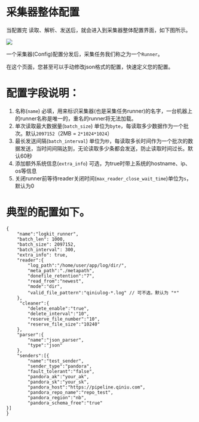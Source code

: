 # 采集器整体配置

当配置完 读取、解析、发送后，就会进入到采集器整体配置界面，如下图所示。

![](https://dn-odum9helk.qbox.me/FjtaW70lmrsZkQdBjqLrtZsUXM5Y)


一个采集器(Config)配置分发后，采集任务我们称之为一个`Runner`。

在这个页面，您甚至可以手动修改json格式的配置，快速定义您的配置。

# 配置字段说明：

1. 名称(`name`) 必填，用来标识采集器(也是采集任务runner)的名字，一台机器上的runner名称是唯一的，重名的runner将无法加载。
1. 单次读取最大数据量(`batch_size`) 单位为`byte`，每读取多少数据作为一个批次。默认`2097152`（2MB = `2*1024*1024`）
1. 最长发送间隔(`batch_interval`) 单位为`秒`，每读取多长时间作为一个批次的数据发送，当时间间隔达到，无论读取多少条都会发送，防止读取时间过长。默认60秒
1. 添加额外系统信息(`extra_info`) 可选，为true时带上系统的hostname、ip、os等信息
2. 关闭runner前等待reader关闭时间(`max_reader_close_wait_time`)单位为`s`，默认为0


# 典型的配置如下。

```
{
    "name":"logkit_runner",
    "batch_len": 1000,
    "batch_size": 2097152,
    "batch_interval": 300, 
    "extra_info": true,
    "reader":{
        "log_path":"/home/user/app/log/dir/",
        "meta_path":"./metapath",
        "donefile_retention":"7",
        "read_from":"newest",
        "mode":"dir",
        "valid_file_pattern":"qiniulog-*.log" // 可不选，默认为 "*"
    },
     "cleaner":{
        "delete_enable":"true",
        "delete_interval":"10",
        "reserve_file_number":"10",
        "reserve_file_size":"10240"
    },
    "parser":{
        "name":"json_parser",
        "type":"json"
    },
    "senders":[{
        "name":"test_sender",
        "sender_type":"pandora",
        "fault_tolerant":"false",
        "pandora_ak":"your_ak",
        "pandora_sk":"your_sk",
        "pandora_host":"https://pipeline.qiniu.com",
        "pandora_repo_name":"repo_test",
        "pandora_region":"nb",
        "pandora_schema_free":"true"
}]
}
```

